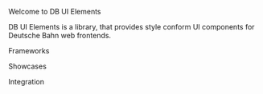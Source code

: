 
<Meta
  title="00-Intro/Welcome"
/>

<db-headline variant="1">Welcome to DB UI Elements</db-headline>

DB UI Elements is a library, that provides style conform UI components for Deutsche Bahn web frontends.

<db-cards>

[<db-card
 header="Getting Started"
 content="How to install and setup your environment and update db-ui-elements"
 illustration="home">
</db-card>](?path=/story/00-intro-getting-started--docs)

[<db-card
    header="GitHub Repository"
    content="Contribute to db-ui-elements or leave a comment"
    illustration="heart">
</db-card>](https://github.com/db-ui/elements)

</db-cards>

<db-headline>Frameworks</db-headline>

<db-cards>

[<db-card
 header="Angular"
 content="How to install db-ui-elements inside your Angular application"
 image="./assets/angular.svg">
</db-card>](?path=/story/00-intro-frameworks-angular--docs)

[<db-card
 header="Pure JavaScript"
 content="How to install db-ui-elements inside your JavaScript application"
 image="./assets/javascript.svg">
</db-card>](?path=/story/00-intro-frameworks-javascript--docs)

[<db-card
 header="React"
 content="How to install db-ui-elements inside your React application"
 image="./assets/react.svg">
</db-card>](?path=/story/00-intro-frameworks-react--docs)

[<db-card
 header="Vue"
 content="How to install db-ui-elements inside your Vue application"
 image="./assets/vue.svg">
</db-card>](?path=/story/00-intro-frameworks-vue--docs)

</db-cards>

<db-headline>Showcases</db-headline>

<db-cards>

[<db-card
 header="Angular NG Build"
 content="Angular app including db-ui-elements build with 'ng build'"
 image="./assets/angular-showcase.svg">
</db-card>](?path=/story/00-intro-showcases--angular-ng-build)

[<db-card
 header="React CRA Build"
 content="React app including db-ui-elements build with 'react-scripts build'"
 image="./assets/react-showcase.svg">
</db-card>](?path=/story/00-intro-showcases--react-vite-build)

[<db-card
 header="React + Tailwind"
 content="React app including db-ui-elements and tailwind build with 'react-scripts build'"
 image="./assets/react-wind-showcase.svg">
</db-card>](?path=/story/00-intro-showcases--react-and-tailwind)

[<db-card
 header="Vue Vite Build"
 content="Vue app including db-ui-elements build with 'vite build'"
 image="./assets/vue-showcase.svg">
</db-card>](?path=/story/00-intro-showcases--vue-vite-build)

</db-cards>

<db-headline>Integration</db-headline>

<db-cards>

[<db-card
 header="Storybook"
 content="Make use of Storybook composition to integrate it in your own Storybook"
 image="./assets/storybook.svg">
</db-card>](https://github.com/db-ui/elements/blob/main/doc/howto-storybook.md)

</db-cards>
